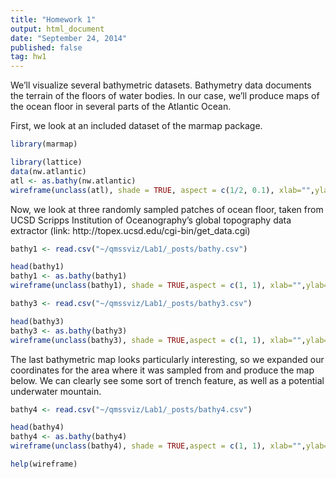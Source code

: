 ```yaml
---
title: "Homework 1"
output: html_document
date: "September 24, 2014"
published: false
tag: hw1
---
```


We'll visualize several bathymetric datasets. Bathymetry data documents the terrain of the floors of water bodies. In our case, we'll produce maps of the ocean floor in several parts of the Atlantic Ocean.


First, we look at an included dataset of the marmap package.

```r

library(marmap)

library(lattice)
data(nw.atlantic)
atl <- as.bathy(nw.atlantic)
wireframe(unclass(atl), shade = TRUE, aspect = c(1/2, 0.1), xlab="",ylab="",zlab="")
```


Now, we look at three randomly sampled patches of ocean floor, taken from UCSD Scripps Institution of Oceanography's global topography data extractor (link: http://topex.ucsd.edu/cgi-bin/get_data.cgi)

```r
bathy1 <- read.csv("~/qmssviz/Lab1/_posts/bathy.csv")

head(bathy1)
bathy1 <- as.bathy(bathy1)
wireframe(unclass(bathy1), shade = TRUE,aspect = c(1, 1), xlab="",ylab="",zlab="",scales = list(arrows = FALSE))

bathy3 <- read.csv("~/qmssviz/Lab1/_posts/bathy3.csv")

head(bathy3)
bathy3 <- as.bathy(bathy3)
wireframe(unclass(bathy3), shade = TRUE,aspect = c(1, 1), xlab="",ylab="",zlab="",scales = list(arrows = FALSE))
```


The last bathymetric map looks particularly interesting, so we expanded our coordinates for the area where it was sampled from and produce the map below. We can clearly see some sort of trench feature, as well as a potential underwater mountain.


```r
bathy4 <- read.csv("~/qmssviz/Lab1/_posts/bathy4.csv")

head(bathy4)
bathy4 <- as.bathy(bathy4)
wireframe(unclass(bathy4), shade = TRUE,aspect = c(1, 1), xlab="",ylab="",zlab="",scales = list(arrows = FALSE))

help(wireframe)



```